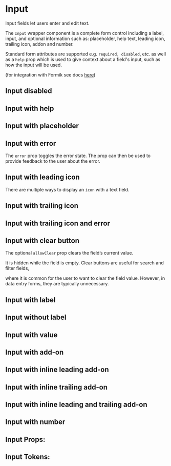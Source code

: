 

<Meta title="Docs|Input" component={Input} />

# Input

Input fields let users enter and edit text.

The `Input` wrapper component is a complete form control including a label, input, and optional information such as: placeholder, help text, leading icon, trailing icon, addon and number.

Standard form attributes are supported e.g. `required, disabled`, etc. as well as a `help` prop which is used to give context about a field's input, such as how the input will be used.

(for integration with Formik see docs [here](/docs/component-library-formik-elements-inputfield--with-label))

## Input disabled

<Canvas>
  <Story id="component-library-form-elements-input--disabled" />
</Canvas>

## Input with help

<Canvas>
  <Story id="component-library-form-elements-input--with-help" />
</Canvas>

## Input with placeholder

<Canvas>
  <Story id="component-library-form-elements-input--with-placeholder" />
</Canvas>

## Input with error

The `error` prop toggles the error state. The prop can then be used to provide feedback to the user about the error.

<Canvas>
  <Story id="component-library-form-elements-input--with-error" />
</Canvas>

## Input with leading icon

There are multiple ways to display an `icon` with a text field.

<Canvas>
  <Story id="component-library-form-elements-input--with-leading-icon" />
</Canvas>

## Input with trailing icon

<Canvas>
  <Story id="component-library-form-elements-input--with-trailing-icon" />
</Canvas>

## Input with trailing icon and error

<Canvas>
  <Story id="component-library-form-elements-input--with-trailing-icon-and-error" />
</Canvas>

## Input with clear button

The optional `allowClear` prop clears the field’s current value.

It is hidden while the field is empty. Clear buttons are useful for search and filter fields,

where it is common for the user to want to clear the field value. However, in data entry forms, they are typically unnecessary.

<Canvas>
  <Story id="component-library-form-elements-input--with-clear-button" />
</Canvas>

## Input with label

<Canvas>
  <Story id="component-library-form-elements-input--with-label" />
</Canvas>

## Input without label

<Canvas>
  <Story id="component-library-form-elements-input--without-label" />
</Canvas>

## Input with value

<Canvas>
  <Story id="component-library-form-elements-input--with-value" />
</Canvas>

## Input with add-on

<Canvas>
  <Story id="component-library-form-elements-input--with-add-on" />
</Canvas>

## Input with inline leading add-on

<Canvas>
  <Story id="component-library-form-elements-input--with-inline-leading-add-on" />
</Canvas>

## Input with inline trailing add-on

<Canvas>
  <Story id="component-library-form-elements-input--with-inline-trailing-add-on" />
</Canvas>

## Input with inline leading and trailing add-on

<Canvas>
  <Story id="component-library-form-elements-input--with-inline-leading-and-trailing-add-on" />
</Canvas>

## Input with number

<Canvas>
  <Story id="component-library-form-elements-input--with-number" />
</Canvas>

## Input Props:

<ArgsTable of={Input} />

## Input Tokens:

<ThemeTokens component="Input" />
